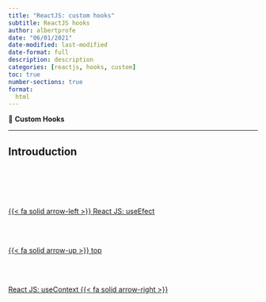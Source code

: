 ```yaml
---
title: "ReactJS: custom hooks"
subtitle: ReactJS hooks
author: albertprofe
date: "06/01/2021"
date-modified: last-modified
date-format: full
description: description
categories: [reactjs, hooks, custom]
toc: true
number-sections: true
format:
  html
---
```


::: {.summary}

📘 **Custom Hooks**



:::

---

## Introuduction


<!--- navLinks -->
<br><br>
<div class=row>
<br>
<div class='column left previous'>
<br>
[{{< fa solid arrow-left >}} React JS: useEfect](/reactjs/reactjs-hook-effect.qmd)
<br>
</div>
<br>
<div class='column center'>
<br>
[{{< fa solid arrow-up >}} top](#top)
<br>
</div>
<br>
<div class='column right next'>
<br>
[React JS: useContext  {{< fa solid arrow-right >}}](/reactjs/reactjs-hook-context.qmd)
<br>
</div>
<br>
</div>

